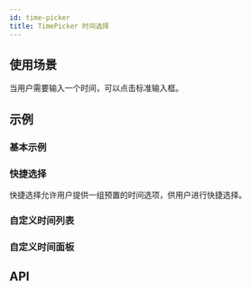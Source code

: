 ```yaml
---
id: time-picker
title: TimePicker 时间选择
---
```



## 使用场景

当用户需要输入一个时间，可以点击标准输入框。

## 示例

### 基本示例

<Story fn={stories.Basic} />

### 快捷选择

快捷选择允许用户提供一组预置的时间选项，供用户进行快捷选择。

<Story fn={stories.Simple} />

### 自定义时间列表

<Story fn={stories.CustomTimeItems} />

### 自定义时间面板

<Story fn={stories.CustomTimePanels} />

## API

<PropsTable component={TimePicker} />
